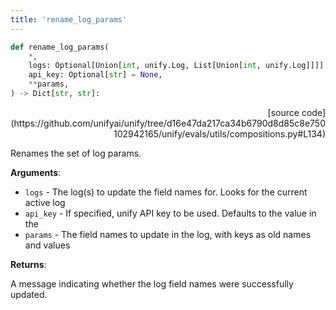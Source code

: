 ```yaml
---
title: 'rename_log_params'
---
```


```python
def rename_log_params(
    *,
    logs: Optional[Union[int, unify.Log, List[Union[int, unify.Log]]]] = None,
    api_key: Optional[str] = None,
    **params,
) -> Dict[str, str]:
```

<p align="right">[source code](https://github.com/unifyai/unify/tree/d16e47da217ca34b6790d8d85c8e750102942165/unify/evals/utils/compositions.py#L134)</p>

Renames the set of log params.

**Arguments**:

- `logs` - The log(s) to update the field names for. Looks for the current active log
- `api_key` - If specified, unify API key to be used. Defaults to the value in the
- `params` - The field names to update in the log, with keys as old names and values



**Returns**:

A message indicating whether the log field names were successfully updated.